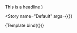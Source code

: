 

<Meta
  title="Brand Elements/Full Page/LogoPage"
  decorators={decorators}
/>

  <LogoPage>
    <LogoPageHeadline>This is a headline</LogoPageHeadline>
  </LogoPage>
)

<Story
  name="Default"
  args={{}}
>
  {Template.bind({})}
</Story>
